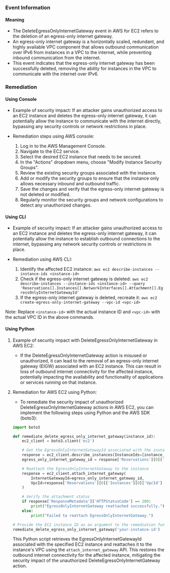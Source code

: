 
### Event Information

#### Meaning

- The DeleteEgressOnlyInternetGateway event in AWS for EC2 refers to the deletion of an egress-only internet gateway.
- An egress-only internet gateway is a horizontally scaled, redundant, and highly available VPC component that allows outbound communication over IPv6 from instances in a VPC to the internet, while preventing inbound communication from the internet.
- This event indicates that the egress-only internet gateway has been successfully deleted, removing the ability for instances in the VPC to communicate with the internet over IPv6.

### Remediation

#### Using Console

- Example of security impact: If an attacker gains unauthorized access to an EC2 instance and deletes the egress-only internet gateway, it can potentially allow the instance to communicate with the internet directly, bypassing any security controls or network restrictions in place.

- Remediation steps using AWS console:
  1. Log in to the AWS Management Console.
  2. Navigate to the EC2 service.
  3. Select the desired EC2 instance that needs to be secured.
  4. In the "Actions" dropdown menu, choose "Modify Instance Security Groups".
  5. Review the existing security groups associated with the instance.
  6. Add or modify the security groups to ensure that the instance only allows necessary inbound and outbound traffic.
  7. Save the changes and verify that the egress-only internet gateway is not deleted or modified.
  8. Regularly monitor the security groups and network configurations to detect any unauthorized changes.

#### Using CLI

- Example of security impact: If an attacker gains unauthorized access to an EC2 instance and deletes the egress-only internet gateway, it can potentially allow the instance to establish outbound connections to the internet, bypassing any network security controls or restrictions in place.

- Remediation using AWS CLI:
  1. Identify the affected EC2 instance: `aws ec2 describe-instances --instance-ids <instance-id>`
  2. Check if the egress-only internet gateway is deleted: `aws ec2 describe-instances --instance-ids <instance-id> --query 'Reservations[].Instances[].NetworkInterfaces[].Attachment[].EgressOnlyInternetGatewayId'`
  3. If the egress-only internet gateway is deleted, recreate it: `aws ec2 create-egress-only-internet-gateway --vpc-id <vpc-id>`

Note: Replace `<instance-id>` with the actual instance ID and `<vpc-id>` with the actual VPC ID in the above commands.

#### Using Python

1. Example of security impact with DeleteEgressOnlyInternetGateway in AWS EC2:
   - If the DeleteEgressOnlyInternetGateway action is misused or unauthorized, it can lead to the removal of an egress-only internet gateway (EIGW) associated with an EC2 instance. This can result in loss of outbound internet connectivity for the affected instance, potentially impacting the availability and functionality of applications or services running on that instance.

2. Remediation for AWS EC2 using Python:
   - To remediate the security impact of unauthorized DeleteEgressOnlyInternetGateway actions in AWS EC2, you can implement the following steps using Python and the AWS SDK (boto3):

   ```python
   import boto3

   def remediate_delete_egress_only_internet_gateway(instance_id):
       ec2_client = boto3.client('ec2')

       # Get the EgressOnlyInternetGatewayId associated with the instance
       response = ec2_client.describe_instances(InstanceIds=[instance_id])
       egress_only_internet_gateway_id = response['Reservations'][0]['Instances'][0]['NetworkInterfaces'][0]['Attachment']['EgressOnlyInternetGatewayId']

       # Reattach the EgressOnlyInternetGateway to the instance
       response = ec2_client.attach_internet_gateway(
           InternetGatewayId=egress_only_internet_gateway_id,
           VpcId=response['Reservations'][0]['Instances'][0]['VpcId']
       )

       # Verify the attachment status
       if response['ResponseMetadata']['HTTPStatusCode'] == 200:
           print("EgressOnlyInternetGateway reattached successfully.")
       else:
           print("Failed to reattach EgressOnlyInternetGateway.")

   # Provide the EC2 instance ID as an argument to the remediation function
   remediate_delete_egress_only_internet_gateway('your-instance-id')
   ```

   This Python script retrieves the EgressOnlyInternetGatewayId associated with the specified EC2 instance and reattaches it to the instance's VPC using the `attach_internet_gateway` API. This restores the outbound internet connectivity for the affected instance, mitigating the security impact of the unauthorized DeleteEgressOnlyInternetGateway action.

